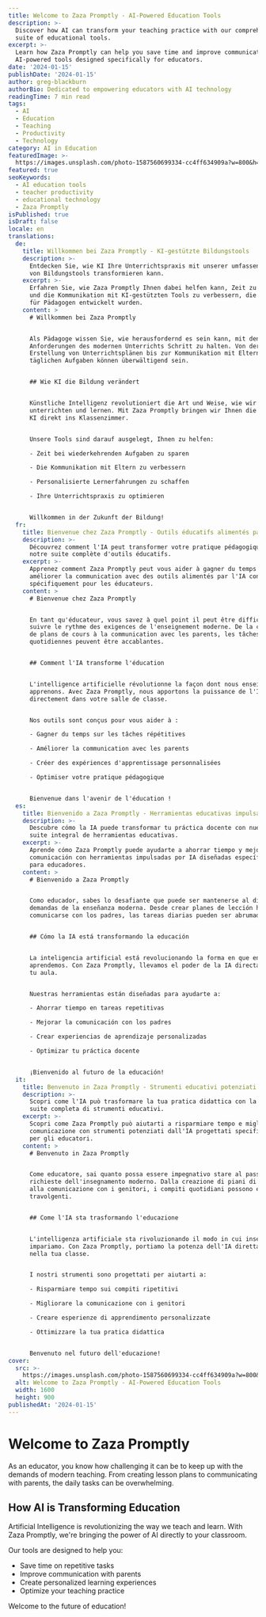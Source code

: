 ```yaml
---
title: Welcome to Zaza Promptly - AI-Powered Education Tools
description: >-
  Discover how AI can transform your teaching practice with our comprehensive
  suite of educational tools.
excerpt: >-
  Learn how Zaza Promptly can help you save time and improve communication with
  AI-powered tools designed specifically for educators.
date: '2024-01-15'
publishDate: '2024-01-15'
author: greg-blackburn
authorBio: Dedicated to empowering educators with AI technology
readingTime: 7 min read
tags:
  - AI
  - Education
  - Teaching
  - Productivity
  - Technology
category: AI in Education
featuredImage: >-
  https://images.unsplash.com/photo-1587560699334-cc4ff634909a?w=800&h=400&fit=crop
featured: true
seoKeywords:
  - AI education tools
  - teacher productivity
  - educational technology
  - Zaza Promptly
isPublished: true
isDraft: false
locale: en
translations:
  de:
    title: Willkommen bei Zaza Promptly - KI-gestützte Bildungstools
    description: >-
      Entdecken Sie, wie KI Ihre Unterrichtspraxis mit unserer umfassenden Suite
      von Bildungstools transformieren kann.
    excerpt: >-
      Erfahren Sie, wie Zaza Promptly Ihnen dabei helfen kann, Zeit zu sparen
      und die Kommunikation mit KI-gestützten Tools zu verbessern, die speziell
      für Pädagogen entwickelt wurden.
    content: >
      # Willkommen bei Zaza Promptly


      Als Pädagoge wissen Sie, wie herausfordernd es sein kann, mit den
      Anforderungen des modernen Unterrichts Schritt zu halten. Von der
      Erstellung von Unterrichtsplänen bis zur Kommunikation mit Eltern - die
      täglichen Aufgaben können überwältigend sein.


      ## Wie KI die Bildung verändert


      Künstliche Intelligenz revolutioniert die Art und Weise, wie wir
      unterrichten und lernen. Mit Zaza Promptly bringen wir Ihnen die Kraft der
      KI direkt ins Klassenzimmer.


      Unsere Tools sind darauf ausgelegt, Ihnen zu helfen:

      - Zeit bei wiederkehrenden Aufgaben zu sparen

      - Die Kommunikation mit Eltern zu verbessern

      - Personalisierte Lernerfahrungen zu schaffen

      - Ihre Unterrichtspraxis zu optimieren


      Willkommen in der Zukunft der Bildung!
  fr:
    title: Bienvenue chez Zaza Promptly - Outils éducatifs alimentés par l'IA
    description: >-
      Découvrez comment l'IA peut transformer votre pratique pédagogique avec
      notre suite complète d'outils éducatifs.
    excerpt: >-
      Apprenez comment Zaza Promptly peut vous aider à gagner du temps et à
      améliorer la communication avec des outils alimentés par l'IA conçus
      spécifiquement pour les éducateurs.
    content: >
      # Bienvenue chez Zaza Promptly


      En tant qu'éducateur, vous savez à quel point il peut être difficile de
      suivre le rythme des exigences de l'enseignement moderne. De la création
      de plans de cours à la communication avec les parents, les tâches
      quotidiennes peuvent être accablantes.


      ## Comment l'IA transforme l'éducation


      L'intelligence artificielle révolutionne la façon dont nous enseignons et
      apprenons. Avec Zaza Promptly, nous apportons la puissance de l'IA
      directement dans votre salle de classe.


      Nos outils sont conçus pour vous aider à :

      - Gagner du temps sur les tâches répétitives

      - Améliorer la communication avec les parents

      - Créer des expériences d'apprentissage personnalisées

      - Optimiser votre pratique pédagogique


      Bienvenue dans l'avenir de l'éducation !
  es:
    title: Bienvenido a Zaza Promptly - Herramientas educativas impulsadas por IA
    description: >-
      Descubre cómo la IA puede transformar tu práctica docente con nuestra
      suite integral de herramientas educativas.
    excerpt: >-
      Aprende cómo Zaza Promptly puede ayudarte a ahorrar tiempo y mejorar la
      comunicación con herramientas impulsadas por IA diseñadas específicamente
      para educadores.
    content: >
      # Bienvenido a Zaza Promptly


      Como educador, sabes lo desafiante que puede ser mantenerse al día con las
      demandas de la enseñanza moderna. Desde crear planes de lección hasta
      comunicarse con los padres, las tareas diarias pueden ser abrumadoras.


      ## Cómo la IA está transformando la educación


      La inteligencia artificial está revolucionando la forma en que enseñamos y
      aprendemos. Con Zaza Promptly, llevamos el poder de la IA directamente a
      tu aula.


      Nuestras herramientas están diseñadas para ayudarte a:

      - Ahorrar tiempo en tareas repetitivas

      - Mejorar la comunicación con los padres

      - Crear experiencias de aprendizaje personalizadas

      - Optimizar tu práctica docente


      ¡Bienvenido al futuro de la educación!
  it:
    title: Benvenuto in Zaza Promptly - Strumenti educativi potenziati dall'IA
    description: >-
      Scopri come l'IA può trasformare la tua pratica didattica con la nostra
      suite completa di strumenti educativi.
    excerpt: >-
      Scopri come Zaza Promptly può aiutarti a risparmiare tempo e migliorare la
      comunicazione con strumenti potenziati dall'IA progettati specificamente
      per gli educatori.
    content: >
      # Benvenuto in Zaza Promptly


      Come educatore, sai quanto possa essere impegnativo stare al passo con le
      richieste dell'insegnamento moderno. Dalla creazione di piani di lezione
      alla comunicazione con i genitori, i compiti quotidiani possono essere
      travolgenti.


      ## Come l'IA sta trasformando l'educazione


      L'intelligenza artificiale sta rivoluzionando il modo in cui insegniamo e
      impariamo. Con Zaza Promptly, portiamo la potenza dell'IA direttamente
      nella tua classe.


      I nostri strumenti sono progettati per aiutarti a:

      - Risparmiare tempo sui compiti ripetitivi

      - Migliorare la comunicazione con i genitori

      - Creare esperienze di apprendimento personalizzate

      - Ottimizzare la tua pratica didattica


      Benvenuto nel futuro dell'educazione!
cover:
  src: >-
    https://images.unsplash.com/photo-1587560699334-cc4ff634909a?w=800&h=400&fit=crop
  alt: Welcome to Zaza Promptly - AI-Powered Education Tools
  width: 1600
  height: 900
publishedAt: '2024-01-15'
---
```


# Welcome to Zaza Promptly

As an educator, you know how challenging it can be to keep up with the demands of modern teaching. From creating lesson plans to communicating with parents, the daily tasks can be overwhelming.

## How AI is Transforming Education

Artificial Intelligence is revolutionizing the way we teach and learn. With Zaza Promptly, we're bringing the power of AI directly to your classroom.

Our tools are designed to help you:
- Save time on repetitive tasks
- Improve communication with parents
- Create personalized learning experiences
- Optimize your teaching practice

Welcome to the future of education!

<!-- CTA-OK -->
